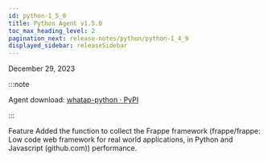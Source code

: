 ```yaml
---
id: python-1_5_0
title: Python Agent v1.5.0
toc_max_heading_level: 2
pagination_next: release-notes/python/python-1_4_9
displayed_sidebar: releaseSidebar
---
```


December 29, 2023

:::note

Agent download: [whatap-python · PyPI](https://pypi.org/project/whatap-python/1.5.0/)

:::

<Status>Feature</Status> Added the function to collect the Frappe framework (<Link to="https://github.com/frappe/frappe">frappe/frappe: Low code web framework for real world applications, in Python and Javascript (github.com)</Link>) performance.
